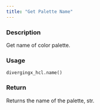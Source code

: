 ```yaml
---
title: "Get Palette Name"
---
```


### Description

Get name of color palette.

### Usage

<pre><code class='language-python'>divergingx_hcl.name()</code></pre>

### Return

Returns the name of the palette, str.
